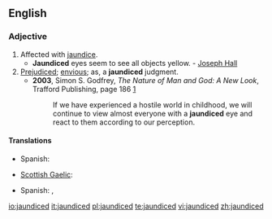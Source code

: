 ==English==

===Adjective===
{{en-adj}}

# Affected with [[jaundice]].
#* '''Jaundiced''' eyes seem to see all objects yellow. - [[w:Joseph Hall (bishop)|Joseph Hall]]
# [[prejudiced|Prejudiced]]; [[envious]]; as, a '''jaundiced''' judgment.
#* '''2003''', Simon S. Godfrey, ''The Nature of Man and God: A New Look'', Trafford Publishing, page 186 [http://books.google.com/books?id=E5Q7ch56wc4C&pg=PA186&dq=jaundiced+godfrey+date:1970-2008&lr=lang_en&as_brr=3&sig=rgUNZAhqGLWqRtfioTyRK4W5S0o]
#*: If we have experienced a hostile world in childhood, we will continue to view almost everyone with a '''jaundiced''' eye and react to them according to our perception.

====Translations====
{{trans-top|affected with jaundice}}
* Spanish: {{t|es|ictérico}}
{{trans-mid}}
{{trans-bottom}}

{{trans-top|prejudiced, envious}}
* [[Scottish Gaelic]]: {{t|gd|gruamach}}
{{trans-mid}}
* Spanish: {{t|es|amargado}}, {{t|es|resentido}}
{{trans-bottom}}

[[io:jaundiced]]
[[it:jaundiced]]
[[pl:jaundiced]]
[[te:jaundiced]]
[[vi:jaundiced]]
[[zh:jaundiced]]